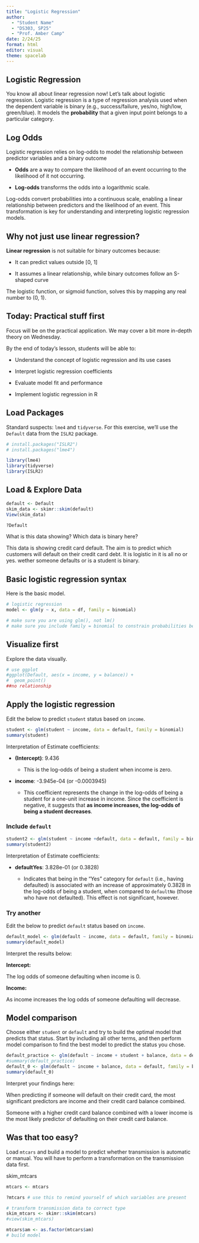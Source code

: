 ```yaml
---
title: "Logistic Regression"
author: 
  - "Student Name"
  - "DS303, SP25"
  - "Prof. Amber Camp"
date: 2/24/25
format: html
editor: visual
theme: spacelab
---
```


## Logistic Regression

You know all about linear regression now! Let's talk about logistic regression. Logistic regression is a type of regression analysis used when the dependent variable is binary (e.g., success/failure, yes/no, high/low, green/blue). It models the **probability** that a given input point belongs to a particular category.

## Log Odds

Logistic regression relies on log-odds to model the relationship between predictor variables and a binary outcome

-   **Odds** are a way to compare the likelihood of an event occurring to the likelihood of it not occurring.

-   **Log-odds** transforms the odds into a logarithmic scale.

Log-odds convert probabilities into a continuous scale, enabling a linear relationship between predictors and the likelihood of an event. This transformation is key for understanding and interpreting logistic regression models.

## Why not just use linear regression?

**Linear regression** is not suitable for binary outcomes because:

-   It can predict values outside \[0, 1\]

-   It assumes a linear relationship, while binary outcomes follow an S-shaped curve

The logistic function, or sigmoid function, solves this by mapping any real number to (0, 1).

## Today: Practical stuff first

Focus will be on the practical application. We may cover a bit more in-depth theory on Wednesday.

By the end of today's lesson, students will be able to:

-   Understand the concept of logistic regression and its use cases

-   Interpret logistic regression coefficients

-   Evaluate model fit and performance

-   Implement logistic regression in R

## Load Packages

Standard suspects: `lme4` and `tidyverse`. For this exercise, we'll use the `Default` data from the `ISLR2` package.

```r
# install.packages("ISLR2")
# install.packages("lme4")

library(lme4)
library(tidyverse)
library(ISLR2)
```

## Load & Explore Data

```r
default <- Default
skim_data <- skimr::skim(default)
View(skim_data)

?Default
```

What is this data showing? Which data is binary here?

This data is showing credit card default. The aim is to predict which customers will default on their credit card debt. It is logistic in it is all no or yes. wether someone defaults or is a student is binary.

## Basic logistic regression syntax

Here is the basic model.

```r
# logistic regression
model <- glm(y ~ x, data = df, family = binomial)

# make sure you are using glm(), not lm()
# make sure you include family = binomial to constrain probabilities between 0 and 1 and transform the probabilities to the log-odds scale.
```

## Visualize first

Explore the data visually.

```r
# use ggplot
#ggplot(Default, aes(x = income, y = balance)) +
#  geom_point() 
##no relationship
```

## Apply the logistic regression

Edit the below to predict `student` status based on `income`.

```r
student <- glm(student ~ income, data = default, family = binomial)
summary(student)
```

Interpretation of Estimate coefficients:

-   **(Intercept)**: 9.436

    -   This is the log-odds of being a student when income is zero.

-   **income**: -3.945e-04 (or -0.0003945)

    -   This coefficient represents the change in the log-odds of being a student for a one-unit increase in income. Since the coefficient is negative, it suggests that **as income increases, the log-odds of being a student decreases**.

### Include `default`

```r
student2 <- glm(student ~ income +default, data = default, family = binomial)
summary(student2)
```

Interpretation of Estimate coefficients:

-   **defaultYes**: 3.828e-01 (or 0.3828)

    -   Indicates that being in the "Yes" category for `default` (i.e., having defaulted) is associated with an increase of approximately 0.3828 in the log-odds of being a student, when compared to `defaultNo` (those who have not defaulted). This effect is not significant, however.

### Try another

Edit the below to predict `default` status based on `income`.

```r
default_model <- glm(default ~ income, data = default, family = binomial)
summary(default_model)
```

Interpret the results below:

**Intercept:**

The log odds of someone defaulting when income is 0.

**Income:**

As income increases the log odds of someone defaulting will decrease.

## Model comparison

Choose either `student` or `default` and try to build the optimal model that predicts that status. Start by including all other terms, and then perform model comparison to find the best model to predict the status you chose.

```r
default_practice <- glm(default ~ income + student + balance, data = default, family = binomial)
#summary(default_practice)
default_0 <- glm(default ~ income + balance, data = default, family = binomial)
summary(default_0)
```

Interpret your findings here:

When predicting if someone will default on their credit card, the most significant predictors are income and their credit card balance combined.

Someone with a higher credit card balance combined with a lower income is the most likely predictor of defaulting on their credit card balance.

## Was that too easy?

Load `mtcars` and build a model to predict whether transmission is automatic or manual. You will have to perform a transformation on the transmission data first.

skim_mtcars

```r
mtcars <- mtcars

?mtcars # use this to remind yourself of which variables are present

# transform transmission data to correct type
skim_mtcars <- skimr::skim(mtcars)
#view(skim_mtcars)

mtcars$am <- as.factor(mtcars$am)
# build model

```
